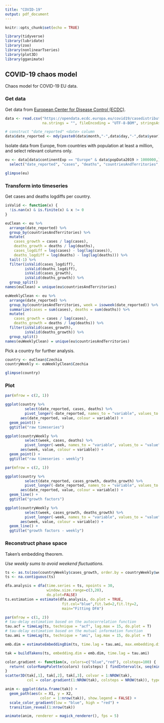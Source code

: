 ```yaml
---
title: "COVID-19"
output: pdf_document
---
```


```r
knitr::opts_chunk$set(echo = TRUE)

library(tidyverse)
library(lubridate)
library(zoo)
library(nonlinearTseries)
library(plot3D)
library(gganimate)
```

## COVID-19 chaos model

Chaos model for COVID-19 EU data.

### Get data

Get data from [European Center for Disease Control (ECDC)](https://www.ecdc.europa.eu).

```r
data <- read.csv("https://opendata.ecdc.europa.eu/covid19/casedistribution/csv", 
                 na.strings = "", fileEncoding = "UTF-8-BOM", stringsAsFactors = F)

# construct "date_reported" <date> column
data$date_reported <- mdy(paste0(data$month,"-",data$day,"-",data$year))
```

Isolate data from Europe,
from countries with population at least a million,
and select relevant columns only.

```r
eu <- data[data$continentExp == "Europe" & data$popData2019 > 1000000,] %>%
  select("date_reported", "cases", "deaths", "countriesAndTerritories", "popData2019")

glimpse(eu)
```

### Transform into timeseries

Get cases and deaths logdiffs per country.

```r
isValid <- function(x) {
  !is.nan(x) & is.finite(x) & x != 0
}

euClean <- eu %>% 
  arrange(date_reported) %>%
  group_by(countriesAndTerritories) %>%
  mutate(
    cases_growth = cases / lag(cases),
    deaths_growth = deaths / lag(deaths),
    cases_logdiff = log(cases) - log(lag(cases)),
    deaths_logdiff = log(deaths) - log(lag(deaths))) %>%
  tail(-1) %>% 
  filter(isValid(cases_logdiff), 
         isValid(deaths_logdiff),
         isValid(cases_growth),
         isValid(deaths_growth)) %>%
  group_split()
names(euClean) = unique(eu$countriesAndTerritories)

euWeeklyClean <- eu %>% 
  arrange(date_reported) %>%
  group_by(countriesAndTerritories, week = isoweek(date_reported)) %>%
  summarize(cases = sum(cases), deaths = sum(deaths)) %>%
  mutate(
    cases_growth = cases / lag(cases),
    deaths_growth = deaths / lag(deaths)) %>%
  filter(isValid(cases_growth),
         isValid(deaths_growth)) %>%
  group_split()
names(euWeeklyClean) = unique(eu$countriesAndTerritories)

```

Pick a country for further analysis.

```r
country <- euClean$Czechia
countryWeekly <- euWeeklyClean$Czechia

glimpse(country)
```

### Plot

```r
par(mfrow = c(2, 1))

ggplot(country %>% 
         select(date_reported, cases, deaths) %>%
         pivot_longer(-date_reported, names_to = "variable", values_to = "value"),
       aes(date_reported, value, colour = variable)) +
  geom_point() +
  ggtitle("raw timeseries")

ggplot(countryWeekly %>%
         select(week, cases, deaths) %>%
         pivot_longer(-week, names_to = "variable", values_to = "value"),
       aes(week, value, colour = variable)) +
  geom_point() +
  ggtitle("raw timeseries - weekly")
```

```r
par(mfrow = c(2, 1))

ggplot(country %>% 
         select(date_reported, cases_growth, deaths_growth) %>%
         pivot_longer(-date_reported, names_to = "variable", values_to = "value"),
       aes(date_reported, value, colour = variable)) +
  geom_line() +
  ggtitle("growth factors")

ggplot(countryWeekly %>%
         select(week, cases_growth, deaths_growth) %>%
         pivot_longer(-week, names_to = "variable", values_to = "value"),
       aes(week, value, colour = variable)) +
  geom_line() +
  ggtitle("growth factors - weekly")
```


### Reconstruct phase space

Taken’s embedding theorem.

_Use weekly sums to avoid weekend fluctuations._

```r
ts <- as.ts(zoo(countryWeekly$cases_growth, order.by = countryWeekly$week))
ts <- na.contiguous(ts)

dfa.analysis = dfa(time.series = ts, npoints = 30,
                   window.size.range=c(3,20),
                   do.plot=FALSE)
ts.estimation = estimate(dfa.analysis, do.plot = TRUE,
                          fit.col="blue",fit.lwd=2,fit.lty=2,
                          main="Fitting DFA")
```

```r
par(mfrow = c(1, 2))
# tau-delay estimation based on the autocorrelation function
tau.acf = timeLag(ts, technique = "acf", lag.max = 15, do.plot = T)
# tau-delay estimation based on the mutual information function
tau.ami = timeLag(ts, technique = "ami", lag.max = 15, do.plot = T)
```

```r
emb.dim = estimateEmbeddingDim(ts, time.lag = tau.ami, max.embedding.dim = 15)
```

```r
tak = buildTakens(ts, embedding.dim = emb.dim, time.lag = tau.ami)

color.gradient <- function(x, colors=c("blue","red"), colsteps=100) {
  return( colorRampPalette(colors) (colsteps) [ findInterval(x, seq(min(x),max(x), length.out=colsteps)) ] )
}
scatter3D(tak[,1], tak[,2], tak[,3], colvar = 1:NROW(tak),
          col = color.gradient(1:NROW(tak), colsteps = NROW(tak)), type="o",cex = 0.3)
```

```r
anim <- ggplot(data.frame(tak)) +
  geom_path(aes(x = X1, y = X2, 
                color = 1:nrow(tak)), show.legend = FALSE) +
  scale_color_gradient(low = "blue", high = "red") +
  transition_reveal(1:nrow(tak))

animate(anim, renderer = magick_renderer(), fps = 5)
```
